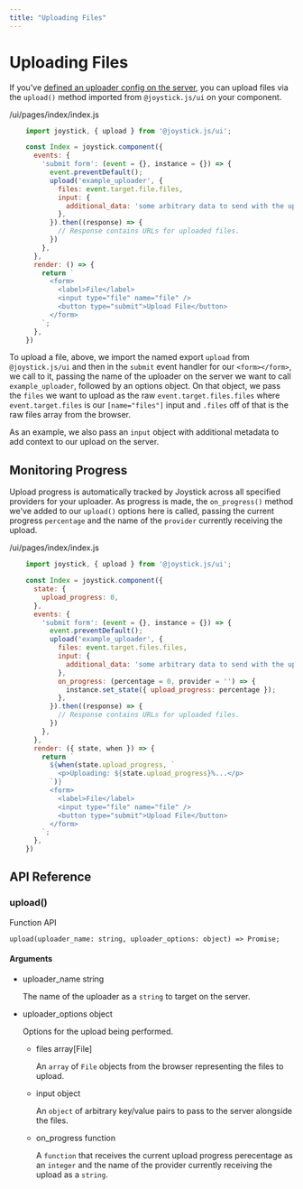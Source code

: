 ```yaml
---
title: "Uploading Files"
---
```


# Uploading Files

If you've [defined an uploader config on the server](node/app/uploaders/defining-an-uploader), you can upload files via the `upload()` method imported from `@joystick.js/ui` on your component.

/ui/pages/index/index.js

```js
    import joystick, { upload } from '@joystick.js/ui';

    const Index = joystick.component({
      events: {
        'submit form': (event = {}, instance = {}) => {
          event.preventDefault();
          upload('example_uploader', {
            files: event.target.file.files,
            input: {
              additional_data: 'some arbitrary data to send with the upload',
            },
          }).then((response) => {
            // Response contains URLs for uploaded files.
          })
        },
      },
      render: () => {
        return `
          <form>
            <label>File</label>
            <input type="file" name="file" />
            <button type="submit">Upload File</button>
          </form>
        `;
      },
    })
```
To upload a file, above, we import the named export `upload` from `@joystick.js/ui` and then in the `submit` event handler for our `<form></form>`, we call to it, passing the name of the uploader on the server we want to call `example_uploader`, followed by an options object. On that object, we pass the `files` we want to upload as the raw `event.target.files.files` where `event.target.files` is our `[name="files"]` input and `.files` off of that is the raw files array from the browser.

As an example, we also pass an `input` object with additional metadata to add context to our upload on the server.

## Monitoring Progress

Upload progress is automatically tracked by Joystick across all specified providers for your uploader. As progress is made, the `on_progress()` method we've added to our `upload()` options here is called, passing the current progress `percentage` and the name of the `provider` currently receiving the upload.

/ui/pages/index/index.js

```js
    import joystick, { upload } from '@joystick.js/ui';

    const Index = joystick.component({
      state: {
        upload_progress: 0,
      },
      events: {
        'submit form': (event = {}, instance = {}) => {
          event.preventDefault();
          upload('example_uploader', {
            files: event.target.files.files,
            input: {
              additional_data: 'some arbitrary data to send with the upload',
            },
            on_progress: (percentage = 0, provider = '') => {
              instance.set_state({ upload_progress: percentage });
            },
          }).then((response) => {
            // Response contains URLs for uploaded files.
          })
        },
      },
      render: ({ state, when }) => {
        return `
          ${when(state.upload_progress, `
            <p>Uploading: ${state.upload_progress}%...</p>
          `)}
          <form>
            <label>File</label>
            <input type="file" name="file" />
            <button type="submit">Upload File</button>
          </form>
        `;
      },
    })
```
## API Reference

### upload()

Function API

    upload(uploader_name: string, uploader_options: object) => Promise;

#### Arguments

- uploader_name string

  The name of the uploader as a `string` to target on the server.

- uploader_options object

  Options for the upload being performed.

  - files array\[File\]

    An `array` of `File` objects from the browser representing the files to upload.

  - input object

    An `object` of arbitrary key/value pairs to pass to the server alongside the files.

  - on_progress function

    A `function` that receives the current upload progress perecentage as an `integer` and the name of the provider currently receiving the upload as a `string`.
